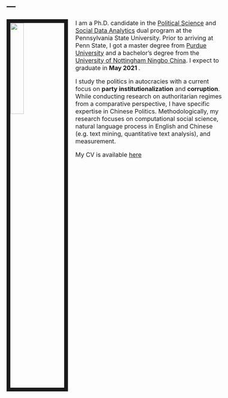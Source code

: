 ---
---
<style type="text/css">

body, td {
   font-size: 16px;
}
code.r{
  font-size: 12px;
}
pre {
  font-size: 12px
}
</style>

<link rel="stylesheet" href="styles.css" type="text/css">

<img src="IMG_1702.jpg" style="width:25%; border:10px solid; margin-right: 20px" align="left">

I am a Ph.D. candidate in the [Political Science](https://polisci.la.psu.edu/) and [Social Data Analytics](https://soda.la.psu.edu/) dual program at the Pennsylvania State University. Prior to arriving at Penn State, I got a master degree from [Purdue University](https://cla.purdue.edu/academic/polsci/) and a bachelor's degree from the [University of Nottingham Ningbo China](https://www.nottingham.edu.cn/en/internationalstudies/home.aspx). I expect to graduate in <b> May 2021 </b>.

I study the politics in autocracies with a current focus on <b>party institutionalization</b> and <b>corruption</b>. While conducting research on authoritarian regimes from a comparative perspective, I have specific expertise in Chinese Politics. Methodologically, my research focuses on computational social science, natural language process in English and Chinese (e.g. text mining, quantitative text analysis), and measurement. 

My CV is available [here](CV_Pang.pdf)
